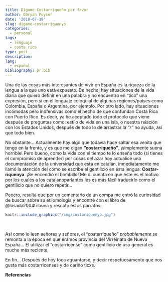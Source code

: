 ```yaml
---
title: Dígame Costarriqueño por favor
author: Obryan Poyser
date: '2018-07-19'
slug: digame-costarriquenyo
categories:
  - personal
tags:
  - lenguaje
  - costa rica
type: post
description:
lang:
  - español
bibliography: pr.bib
---
```


Una de las cosas más interesantes de vivir en España es la riqueza de la lengua a la que uno está expuesto. De hecho, hay situaciones de la vida diaria que quiero definir en una palabra y no encuentro en "tico" una expresión, pero sí en el lenguaje coloquial de algunas regiones/países como Colombia, España o Argentina, por ejemplo. Por otro lado, hay situaciones incómodas pero inofensivas como el hecho de que confundan Costa Rica con Puerto Rico. Es decir, ya he aceptado todo el protocolo que viene después de preguntas como: estilo de vida en una isla, o nuestra relación con los Estados Unidos, después de todo lo de arrastrar la *"r"* no ayuda, así que todo bien.

No obstante... Actualmente hay algo que todavía hace saltar esa venita que tengo en la frente, y es que me digan **"costarriqueño"**, ¡simplemente suena horrible! Pero bueno, como la vida con el tiempo te lo enseña todo (si tienes el compromiso de aprender) por cosas del azar hoy actualicé una documentación de la universidad que está en catalán, inmediatamente me llamó la atención del cómo se escribe el gentilicio en ésta lengua: **Costar-riquenya**. ¡Se encendió el bombillo! Me dí cuenta en que éste es el motivo por los cuales a los catalanoparlantes les es más fácil traducirlo como el gentilicio que no quiero repetir...

Peeero, resulta que por un comentario de un compa me entró la curiosidad de buscar sobre su etilomología y encontré con el libro de @losada2004tribuna y rescato éstos parrafos:

```r
knitr::include_graphics("/img/costariquenyo.jpg")
```


<!-- ![](/img/costariquenyo.jpg){width=70%} -->

\newline
\newline
\


Así como lo leen señoras y señores, el "costarriqueño" *probablemente* se remonta a la época en que éramos provincia del Virreinato de Nueva España... El utilizar el "costarricense" como gentilicio de uso general es mucho más reciente.

En fin... Después de hoy toca aguantarse, y decir respetuosamente que nos gusta más costarricenses y de cariño ticxs.

\newline
\newline

**Referencias**

